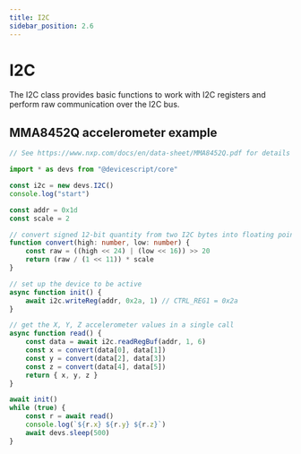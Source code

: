 ```yaml
---
title: I2C
sidebar_position: 2.6
---
```


# I2C

The I2C class provides basic functions to work with I2C registers and perform raw communication over the I2C bus.


## MMA8452Q accelerometer example

```ts
// See https://www.nxp.com/docs/en/data-sheet/MMA8452Q.pdf for details

import * as devs from "@devicescript/core"

const i2c = new devs.I2C()
console.log("start")

const addr = 0x1d
const scale = 2

// convert signed 12-bit quantity from two I2C bytes into floating point
function convert(high: number, low: number) {
    const raw = ((high << 24) | (low << 16)) >> 20
    return (raw / (1 << 11)) * scale
}

// set up the device to be active
async function init() {
    await i2c.writeReg(addr, 0x2a, 1) // CTRL_REG1 = 0x2a
}

// get the X, Y, Z accelerometer values in a single call
async function read() {
    const data = await i2c.readRegBuf(addr, 1, 6) 
    const x = convert(data[0], data[1])
    const y = convert(data[2], data[3])
    const z = convert(data[4], data[5])
    return { x, y, z }
}

await init()
while (true) {
    const r = await read()
    console.log(`${r.x} ${r.y} ${r.z}`)
    await devs.sleep(500)
}

```